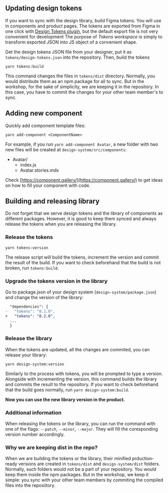 



## Updating design tokens

If you want to sync with the design library, build Figma tokens.
You will use in components and product pages.
The tokens are exported from Figma in one click with
[Design Tokens plugin](https://github.com/lukasoppermann/design-tokens), but the default
export file is not very convenient for development
 The purpose of _Tokens workspace_ is simply to transform exported JSON into
 JS object of a convenient shape.

Get the design tokens JSON
file from your designer, put it as `tokens/design-tokens.json` into
the repository. Then, build the tokens

```
yarn tokens:build
```

This command changes the files in `tokens/dist` directory. Normally, you would
distribute them as an npm package for all to sync. But in the workshop, for
the sake of simplicity, we are keeping it in the repository. In this case, you
have to commit the changes for your other team member's to sync.



## Adding new component

Quickly add component template files:

```
yarn add-component <ComponentName>
```

For example, if you run `yarn add-component Avatar`, a new folder with two new files will be created at `design-system/src/components`:

- Avatar/
  - index.js
  - Avatar.stories.mdx

Check [https://component.gallery/](https://component.gallery/) to get ideas on how to fill your
component with code.



## Building and releasing library

Do not forget that we serve design tokens and the library of components as different
packages. However, it is good to keep them synced and always release the tokens when
you are releasing the library.

### Release the tokens

```
yarn tokens:version
```

The release script will build the tokens, increment the version and commit the
result of the build. If you want to check beforehand that the build is not broken,
run `tokens:build`.

### Upgrade the tokens version in the library

Go to package.json of your design system (`design-system/package.json`) and change the
version of the library:

```diff
  "dependencies": {
-   "tokens": "0.1.0", 
+   "tokens": "0.2.0",
  ...
  }

```

### Release the library

When the tokens are updated, all the changes are commited,
you can release your library:


```
yarn design-system:version
```

Similarly to the process with tokens, you will be prompted to type a version.
Alongside with incrementing the version, this command builds the library and
commits the result to the repository. If you want to check beforehand that the
build goes normally, run `yarn design-system:build`.

**Now you can use the new library version in the product.**

### Additional information

When releasing the tokens or the library, you can run the command with one of
the flags: `--patch`, `--minor`, `--major`. They will fill the coresponding
version number accordingly.


### Why we are keeping dist in the repo?

When we are building the tokens or the library, their minified prduction-ready versions
are  created in `tokens/dist` and `design-system/dist` folders.
Normally, such folders would not be a part of your repository. You would keep them inside the
npm packages. But in the workshop, we keep it simple: you sync with your other
team members by commiting the compiled files into the reposiitory.

